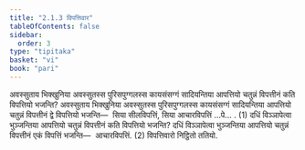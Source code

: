 ```yaml
---
title: "2.1.3 विपत्तिवार"
tableOfContents: false
sidebar:
  order: 3
type: "tipitaka"
basket: "vi"
book: "pari"
---
```



<DynamicBreadcrumb />

<Division number="241" book="pari">

<Paragraph number="991" book="pari">
अवस्सुताय भिक्खुनिया अवस्सुतस्स पुरिसपुग्गलस्स कायसंसग्गं सादियन्तिया आपत्तियो चतुन्नं विपत्तीनं कति विपत्तियो भजन्ति? अवस्सुताय भिक्खुनिया अवस्सुतस्स पुरिसपुग्गलस्स कायसंसग्गं सादियन्तिया आपत्तियो चतुन्नं विपत्तीनं द्वे विपत्तियो भजन्ति—  सिया सीलविपत्तिं, सिया आचारविपत्तिं …पे… . (1)
</Paragraph>

<Paragraph number="992" book="pari">
दधिं विञ्ञापेत्वा भुञ्जन्तिया आपत्तियो चतुन्नं विपत्तीनं कति विपत्तियो भजन्ति? दधिं विञ्ञापेत्वा भुञ्जन्तिया आपत्तियो चतुन्नं विपत्तीनं एकं विपत्तिं भजन्ति—  आचारविपत्तिं. (2)

</Paragraph>
</Division>

<Paragraph number="993" type="center" book="pari">
विपत्तिवारो निट्ठितो ततियो.
</Paragraph>